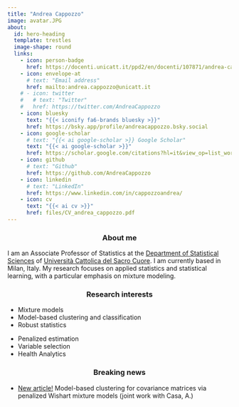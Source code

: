 ```yaml
---
title: "Andrea Cappozzo"
image: avatar.JPG
about:
  id: hero-heading
  template: trestles
  image-shape: round
  links:
    - icon: person-badge
      href: https://docenti.unicatt.it/ppd2/en/docenti/107871/andrea-cappozzo
    - icon: envelope-at
      # text: "Email address"
      href: mailto:andrea.cappozzo@unicatt.it
    # - icon: twitter
    #   # text: "Twitter"
    #   href: https://twitter.com/AndreaCappozzo
    - icon: bluesky
      text: "{{< iconify fa6-brands bluesky >}}"
      href: https://bsky.app/profile/andreacappozzo.bsky.social
    - icon: google-scholar
      # text: "{{< ai google-scholar >}} Google Scholar"
      text: "{{< ai google-scholar >}}"
      href: https://scholar.google.com/citations?hl=it&view_op=list_works&gmla=AP6z3OZgOhc09-qfSKoeqz524YlC9an53POnmD1w7mNaO_L-bFbamJ1VXGHRuQOMpkeLkk8uh7P-lgwxXwvfwm9K&user=UhnUw5UAAAAJ
    - icon: github
      # text: "Github"
      href: https://github.com/AndreaCappozzo
    - icon: linkedin
      # text: "LinkedIn"
      href: https://www.linkedin.com/in/cappozzoandrea/
    - icon: cv
      text: "{{< ai cv >}}"
      href: files/CV_andrea_cappozzo.pdf
---
```


::: {#hero-heading}
<center>
### About me 
</center>
I am an Associate Professor of Statistics at the [Department of Statistical Sciences](https://dipartimenti.unicatt.it/scienze-statistiche-home) of [Università Cattolica del Sacro Cuore](https://www.unicatt.it/en.html). I am currently based in Milan, Italy. My research focuses on applied statistics and statistical learning, with a particular emphasis on mixture modeling.

<center>
### Research interests
</center>

:::: {layout="[60, 40]"}
::: {#first-column}
* Mixture models
* Model-based clustering and classification
* Robust statistics
:::


::: {#second-column}
* Penalized estimation
* Variable selection
* Health Analytics
:::

::::

<center>
### Breaking news
</center>
* [New article!](https://www.sciencedirect.com/science/article/pii/S0167947325001082) Model-based clustering for covariance matrices via penalized Wishart mixture models (joint work with Casa, A.)    

<!-- * [New article!](https://link.springer.com/article/10.1007/s00180-024-01564-4) Scoring probability maps in the basketball court with Indicator Kriging estimation (joint work with Carlesso, L. M., Manisera, M. and Zuccolotto, P.)  -->

:::

